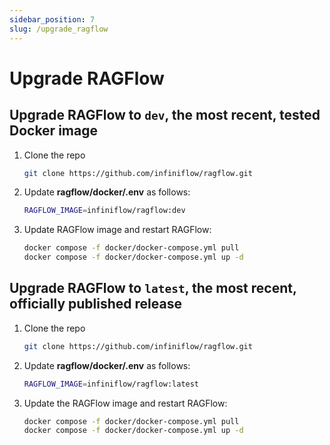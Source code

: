 ```yaml
---
sidebar_position: 7
slug: /upgrade_ragflow
---
```


# Upgrade RAGFlow

## Upgrade RAGFlow to `dev`, the most recent, tested Docker image

1. Clone the repo

   ```bash
   git clone https://github.com/infiniflow/ragflow.git
   ```

2. Update **ragflow/docker/.env** as follows:

   ```bash
   RAGFLOW_IMAGE=infiniflow/ragflow:dev
   ```

3. Update RAGFlow image and restart RAGFlow:

   ```bash
   docker compose -f docker/docker-compose.yml pull
   docker compose -f docker/docker-compose.yml up -d
   ```

## Upgrade RAGFlow to `latest`, the most recent, officially published release

1. Clone the repo

   ```bash
   git clone https://github.com/infiniflow/ragflow.git
   ```

2. Update **ragflow/docker/.env** as follows:

   ```bash
   RAGFLOW_IMAGE=infiniflow/ragflow:latest
   ```

3. Update the RAGFlow image and restart RAGFlow:

   ```bash
   docker compose -f docker/docker-compose.yml pull
   docker compose -f docker/docker-compose.yml up -d
   ```